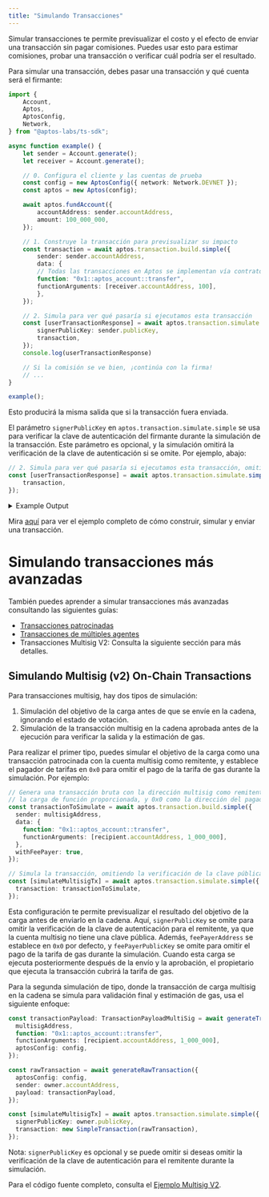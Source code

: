 ```yaml
---
title: "Simulando Transacciones"
---
```


Simular transacciones te permite previsualizar el costo y el efecto de enviar una transacción sin pagar comisiones.
Puedes usar esto para estimar comisiones, probar una transacción o verificar cuál podría ser el resultado.

Para simular una transacción, debes pasar una transacción y qué cuenta será el firmante:

```typescript filename="simulate-a-transaction.ts"
import {
    Account,
    Aptos,
    AptosConfig,
    Network,
} from "@aptos-labs/ts-sdk";

async function example() {
    let sender = Account.generate();
    let receiver = Account.generate();

    // 0. Configura el cliente y las cuentas de prueba
    const config = new AptosConfig({ network: Network.DEVNET });
    const aptos = new Aptos(config);

    await aptos.fundAccount({
        accountAddress: sender.accountAddress,
        amount: 100_000_000,
    });

    // 1. Construye la transacción para previsualizar su impacto
    const transaction = await aptos.transaction.build.simple({
        sender: sender.accountAddress,
        data: {
        // Todas las transacciones en Aptos se implementan vía contratos inteligentes.
        function: "0x1::aptos_account::transfer",
        functionArguments: [receiver.accountAddress, 100],
        },
    });

    // 2. Simula para ver qué pasaría si ejecutamos esta transacción
    const [userTransactionResponse] = await aptos.transaction.simulate.simple({
        signerPublicKey: sender.publicKey,
        transaction,
    });
    console.log(userTransactionResponse)

    // Si la comisión se ve bien, ¡continúa con la firma!
    // ...
}

example();
```

Esto producirá la misma salida que si la transacción fuera enviada.

El parámetro `signerPublicKey` en `aptos.transaction.simulate.simple` se usa para verificar la clave de autenticación del firmante durante la simulación de la transacción. Este parámetro es opcional, y la simulación omitirá la verificación de la clave de autenticación si se omite. Por ejemplo, abajo:

```typescript
// 2. Simula para ver qué pasaría si ejecutamos esta transacción, omitiendo la verificación de la clave de autenticación
const [userTransactionResponse] = await aptos.transaction.simulate.simple({
    transaction,
});
```

<details>
  <summary>Example Output</summary>

  ```shellscript filename="Terminal"
  {
    version: '9534925',
    hash: '0xea50b6fbea39ad1ba015d11cda0e7478334669c34830bc3df067a260d680893c',
    state_change_hash: '0x0000000000000000000000000000000000000000000000000000000000000000',
    event_root_hash: '0x0000000000000000000000000000000000000000000000000000000000000000',
    state_checkpoint_hash: null,
    gas_used: '9',
    success: true,
    vm_status: 'Executed successfully',
    accumulator_root_hash: '0x0000000000000000000000000000000000000000000000000000000000000000',
    changes: [
      {
        address: '0x811d5a94ccb597fa2a4f7872a3c678867cff94130d9378c39304c1354ef54abe',
        state_key_hash: '0x09adecee8779b64d05847488e2dbec6679c0c9e2fe618caf0793472ba3a7e4ab',
        data: [Object],
        type: 'write_resource'
      },
      {
        address: '0x811d5a94ccb597fa2a4f7872a3c678867cff94130d9378c39304c1354ef54abe',
        state_key_hash: '0x0c70ede5412277b81d9f8d99369930ed5d56ad65862e3e878ad22dd5500833d0',
        data: [Object],
        type: 'write_resource'
      },
      {
        address: '0xf40c314051890d16ba0a2ba427e003a83e730956fdeccf6c8eebc893a229ddc1',
        state_key_hash: '0x503f9cffb248036da24e18875f3dce72bb33d1d3ef5cfdbdb2fb3411cd718f4f',
        data: [Object],
        type: 'write_resource'
      },
      {
        state_key_hash: '0x6e4b28d40f98a106a65163530924c0dcb40c1349d3aa915d108b4d6cfc1ddb19',
        handle: '0x1b854694ae746cdbd8d44186ca4929b2b337df21d1c74633be19b2710552fdca',
        key: '0x0619dc29a0aac8fa146714058e8dd6d2d0f3bdf5f6331907bf91f3acd81e6935',
        value: '0x708f579f62cb01000100000000000000',
        data: null,
        type: 'write_table_item'
      }
    ],
    sender: '0x811d5a94ccb597fa2a4f7872a3c678867cff94130d9378c39304c1354ef54abe',
    sequence_number: '0',
    max_gas_amount: '200000',
    gas_unit_price: '100',
    expiration_timestamp_secs: '1718983701',
    payload: {
      function: '0x1::aptos_account::transfer',
      type_arguments: [],
      arguments: [
        '0xf40c314051890d16ba0a2ba427e003a83e730956fdeccf6c8eebc893a229ddc1',
        '100'
      ],
      type: 'entry_function_payload'
    },
    signature: {
      public_key: '0x966b6b9aa8feb58ee1b911235dea1f185b9169de56303d18bb59937066881e44',
      signature: '0x00000000000000000000000000000000000000000000000000000000000000000000000000000000000000000000000000000000000000000000000000000000',
      type: 'ed25519_signature'
    },
    events: [
      {
        guid: [Object],
        sequence_number: '0',
        type: '0x1::coin::CoinWithdraw',
        data: [Object]
      },
      {
        guid: [Object],
        sequence_number: '0',
        type: '0x1::coin::WithdrawEvent',
        data: [Object]
      },
      {
        guid: [Object],
        sequence_number: '0',
        type: '0x1::coin::CoinDeposit',
        data: [Object]
      },
      {
        guid: [Object],
        sequence_number: '1',
        type: '0x1::coin::DepositEvent',
        data: [Object]
      },
      {
        guid: [Object],
        sequence_number: '0',
        type: '0x1::transaction_fee::FeeStatement',
        data: [Object]
      }
    ],
    timestamp: '1718983681460047'
  }
  ```
</details>

Mira [aquí](/es/build/sdks/ts-sdk/building-transactions) para ver el ejemplo completo de cómo construir, simular y enviar una transacción.

# Simulando transacciones más avanzadas

También puedes aprender a simular transacciones más avanzadas consultando las siguientes guías:

- [Transacciones patrocinadas](/es/build/sdks/ts-sdk/building-transactions/sponsoring-transactions)
- [Transacciones de múltiples agentes](/es/build/sdks/ts-sdk/building-transactions/multi-agent-transactions)
- Transacciones Multisig V2: Consulta la siguiente sección para más detalles.

## Simulando Multisig (v2) On-Chain Transactions

Para transacciones multisig, hay dos tipos de simulación:

1. Simulación del objetivo de la carga antes de que se envíe en la cadena, ignorando el estado de votación.
2. Simulación de la transacción multisig en la cadena aprobada antes de la ejecución para verificar la salida y la estimación de gas.

Para realizar el primer tipo, puedes simular el objetivo de la carga como una transacción patrocinada con la cuenta multisig como remitente, y establece el pagador de tarifas en `0x0` para omitir el pago de la tarifa de gas durante la simulación. Por ejemplo:

```typescript
// Genera una transacción bruta con la dirección multisig como remitente,
// la carga de función proporcionada, y 0x0 como la dirección del pagador de tarifas.
const transactionToSimulate = await aptos.transaction.build.simple({
  sender: multisigAddress,
  data: {
    function: "0x1::aptos_account::transfer",
    functionArguments: [recipient.accountAddress, 1_000_000],
  },
  withFeePayer: true,
});

// Simula la transacción, omitiendo la verificación de la clave pública/autenticación tanto para el remitente como para el pagador de tarifas.
const [simulateMultisigTx] = await aptos.transaction.simulate.simple({
  transaction: transactionToSimulate,
});
```

Esta configuración te permite previsualizar el resultado del objetivo de la carga antes de enviarlo en la cadena. Aquí, `signerPublicKey` se omite para omitir la verificación de la clave de autenticación para el remitente, ya que la cuenta multisig no tiene una clave pública. Además, `feePayerAddress` se establece en `0x0` por defecto, y `feePayerPublicKey` se omite para omitir el pago de la tarifa de gas durante la simulación. Cuando esta carga se ejecuta posteriormente después de la envío y la aprobación, el propietario que ejecuta la transacción cubrirá la tarifa de gas.

Para la segunda simulación de tipo, donde la transacción de carga multisig en la cadena se simula para validación final y estimación de gas, usa el siguiente enfoque:

```typescript
const transactionPayload: TransactionPayloadMultiSig = await generateTransactionPayload({
  multisigAddress,
  function: "0x1::aptos_account::transfer",
  functionArguments: [recipient.accountAddress, 1_000_000],
  aptosConfig: config,
});

const rawTransaction = await generateRawTransaction({
  aptosConfig: config,
  sender: owner.accountAddress,
  payload: transactionPayload,
});

const [simulateMultisigTx] = await aptos.transaction.simulate.simple({
  signerPublicKey: owner.publicKey,
  transaction: new SimpleTransaction(rawTransaction),
});
```

Nota: `signerPublicKey` es opcional y se puede omitir si deseas omitir la verificación de la clave de autenticación para el remitente durante la simulación.

Para el código fuente completo, consulta el [Ejemplo Multisig V2](https://github.com/aptos-labs/aptos-ts-sdk/blob/main/examples/typescript-esm/multisig_v2.ts).
